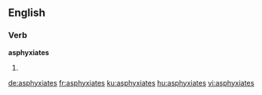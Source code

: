 ==English==

===Verb===
'''asphyxiates'''

# {{third-person singular of|asphyxiate}}

[[de:asphyxiates]]
[[fr:asphyxiates]]
[[ku:asphyxiates]]
[[hu:asphyxiates]]
[[vi:asphyxiates]]